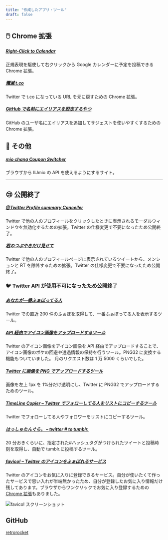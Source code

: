 ```yaml
---
title: "作成したアプリ・ツール"
draft: false
---
```


## 🖱️ Chrome 拡張

##### [Right-Click to Calendar](https://chrome.google.com/webstore/detail/right-click-to-calendar/femihkgadmhfmdlkjjfjcgleppfggadk)

正規表現を駆使して右クリックから Google カレンダーに予定を投稿できる Chrome 拡張。

##### [殲滅 t.co](https://chrome.google.com/webstore/detail/%E6%AE%B2%E6%BB%85tco/jnbhhhjkkdcghmajblmbmdlagndpifji)

Twitter で t.co になっている URL を元に戻すための Chrome 拡張。

##### [GitHub で名前にエイリアスを設定するやつ](https://chrome.google.com/webstore/detail/github%E3%81%A7%E5%90%8D%E5%89%8D%E3%81%AB%E3%82%A8%E3%82%A4%E3%83%AA%E3%82%A2%E3%82%B9%E3%82%92%E8%A8%AD%E5%AE%9A%E3%81%99%E3%82%8B%E3%82%84%E3%81%A4/kaeihhbcakibjinkmleoejleokchbbaj?hl=ja)

GitHub のユーザ名にエイリアスを追加してサジェストを使いやすくするための Chrome 拡張。

## 🐰 その他

##### [mio chang Coupon Switcher](https://mio.retrorocket.biz/)

ブラウザから IIJmio の API を使えるようにするサイト。

---

## 😢 公開終了

##### [@Twitter Profile summary Canceller](https://chrome.google.com/webstore/detail/twitter-profile-summary-c/dhcefhcjalamplnblifpmfjondfcinop)

Twitter で他の人のプロフィールをクリックしたときに表示されるモーダルウィンドウを無効化するための拡張。Twitter の仕様変更で不要になったため公開終了。

##### [君のつぶやきだけ見せて](https://chrome.google.com/webstore/detail/%E5%90%9B%E3%81%AE%E3%81%A4%E3%81%B6%E3%82%84%E3%81%8D%E3%81%A0%E3%81%91%E8%A6%8B%E3%81%9B%E3%81%A6/anpipdmeelnmnhglnbcobgehedbckkaj)

Twitter で他の人のプロフィールページに表示されているツイートから、メンションと RT を除外するための拡張。Twitter の仕様変更で不要になったため公開終了。

### 🐦 Twitter API が使用不可になったため公開終了

##### [あなたが一番ふぁぼってる人](https://retrorocket.biz/fav/)

Twitter での直近 200 件のふぁぼを取得して、一番ふぁぼってる人を表示するツール。

##### [API 経由でアイコン画像をアップロードするツール](https://retrorocket.biz/upico/)

Twitter のアイコン画像をアイコン画像を API 経由でアップロードすることで、アイコン画像のボケの回避や透過情報の保持を行うツール。PNG32 に変換する機能もついていました。
月のリクエスト数は 1 万 5000 くらいでした。

##### [Twitter に画像を PNG でアップロードするツール](https://retrorocket.biz/twimage/)

画像を左上 1px を 1%分だけ透明にし、Twitter に PNG32 でアップロードするためのツール。

##### [TimeLine Copier – Twitter でフォローしてる人をリストにコピーするツール](https://retrorocket.biz/list/)

Twitter でフォローしてる人やフォロワーをリストにコピーするツール。

##### [はっしゅたんぐら。 – twitter # to tumblr.](https://tag.retrorocket.biz/)

20 分おきくらいに、指定された#ハッシュタグがつけられたツイートと投稿時刻を取得し、自動で tumblr.に投稿するツール。

##### [favico! – Twitter のアイコンをふぁぼれるサービス](https://favico.retrorocket.biz/)

Twitter のアイコンをお気に入りに登録できるサービス。自分が使いたくて作ったサービスで思い入れが半端無かったため、自分が登録したお気に入り情報だけ残してあります。ブラウザからワンクリックでお気に入り登録するための[Chrome 拡張](<(https://chrome.google.com/webstore/detail/favico-%E3%83%96%E3%83%A9%E3%82%A6%E3%82%B6%E6%8B%A1%E5%BC%B5/ffapgjhohfcjnpbpgbpobanpecoopiia)>)もありました。

![favico! スクリーンショット](/assets/images/favico-screen.png)

## GitHub

[retrorocket](https://github.com/retrorocket)
